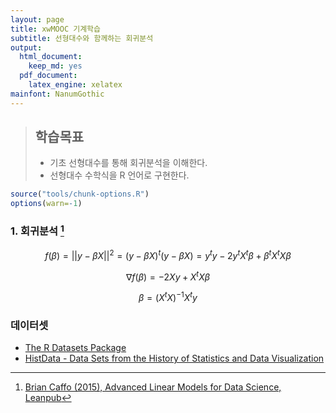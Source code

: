 ```yaml
---
layout: page
title: xwMOOC 기계학습
subtitle: 선형대수와 함께하는 회귀분석
output:
  html_document: 
    keep_md: yes
  pdf_document:
    latex_engine: xelatex
mainfont: NanumGothic
---
```

 
> ## 학습목표 {.objectives}
>
> * 기초 선형대수를 통해 회귀분석을 이해한다.
> * 선형대수 수학식을 R 언어로 구현한다.

```r
source("tools/chunk-options.R")
options(warn=-1)
```

### 1. 회귀분석 [^advanced-linear-model]


$$f(\beta ) = ||y - \beta X ||^2 = (y - \beta X)^t (y - \beta X) = y^t y - 2 y^t X^t \beta + \beta^t X^t X \beta$$

$$\nabla f(\beta ) = -2Xy + X^t X \beta$$

$$\beta = (X^t X)^{-1} X^t y $$



[^advanced-linear-model]: [Brian Caffo (2015), Advanced Linear Models for Data Science, Leanpub](https://leanpub.com/lm)


### 데이터셋

* [The R Datasets Package](http://stat.ethz.ch/R-manual/R-patched/library/datasets/html/00Index.html)
* [HistData - Data Sets from the History of Statistics and Data Visualization](https://cran.r-project.org/web/packages/HistData/)
